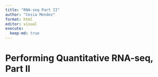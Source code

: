 ```yaml
---
title: "RNA-seq Part II"
author: "Cesia Mendez"
format: html
editor: visual
execute:
  keep-md: true
---
```


# **Performing Quantitative RNA-seq, Part II**
